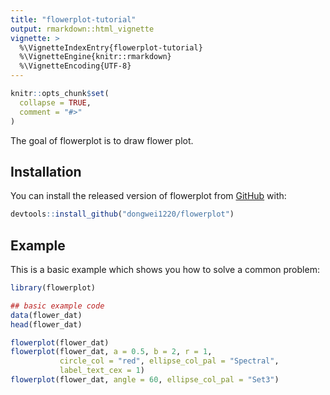 ```yaml
---
title: "flowerplot-tutorial"
output: rmarkdown::html_vignette
vignette: >
  %\VignetteIndexEntry{flowerplot-tutorial}
  %\VignetteEngine{knitr::rmarkdown}
  %\VignetteEncoding{UTF-8}
---
```


```r
knitr::opts_chunk$set(
  collapse = TRUE,
  comment = "#>"
)
```

The goal of flowerplot is to draw flower plot.

## Installation

You can install the released version of flowerplot from [GitHub](https://github.com/dongwei1220/flowerplot) with:

``` r
devtools::install_github("dongwei1220/flowerplot")
```

## Example

This is a basic example which shows you how to solve a common problem:

```r
library(flowerplot)

## basic example code
data(flower_dat)
head(flower_dat)

flowerplot(flower_dat)
flowerplot(flower_dat, a = 0.5, b = 2, r = 1,
           circle_col = "red", ellipse_col_pal = "Spectral",
           label_text_cex = 1)
flowerplot(flower_dat, angle = 60, ellipse_col_pal = "Set3")
```

